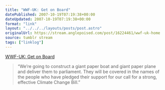 ```yaml
---
title: "WWF-UK: Get on Board"
datePublished: 2007-10-19T07:19:38+00:00
dateUpdated: 2007-10-19T07:19:38+00:00
format: "link"
layout: "../../../layouts/posts/post.astro"
originalUrl: https://stream.anglepoised.com/post/16224461/wwf-uk-home
source: tumblr stream
tags: ["linklog"]
---
```


[WWF-UK: Get on Board][1]

> &ldquo;We&rsquo;re going to construct a giant paper boat and giant paper plane and deliver them to parliament. They will be covered in the names of the people who have pledged their support for our call for a strong, effective Climate Change Bill.&rdquo;

[1]: http://getonboard.wwf.org.uk/index.php
